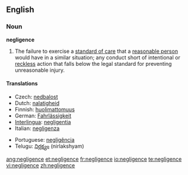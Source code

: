 ==English==

===Noun===
'''negligence'''

# {{law}} The failure to exercise a [[standard of care]] that a [[reasonable person]] would have in a similar situation; any conduct short of intentional or [[reckless]] action that falls below the legal standard for preventing unreasonable injury.
{{wikipedia}}

====Translations====
{{trans-top|failure to exercise a standard of care (law)}}
*Czech: [[nedbalost]] {{f}}
*Dutch: [[nalatigheid]]
*Finnish: [[huolimattomuus]]
*German: [[Fahrlässigkeit]] {{f}}
*[[Interlingua]]: [[negligentia]]
*Italian: [[negligenza]] {{f}}
{{trans-mid}}
*Portuguese: [[negligência]] {{f}}
*Telugu: [[నిర్లక్ష్యం]] (nirlakshyam)
{{trans-bottom}}

[[ang:negligence]]
[[et:negligence]]
[[fr:negligence]]
[[io:negligence]]
[[te:negligence]]
[[vi:negligence]]
[[zh:negligence]]